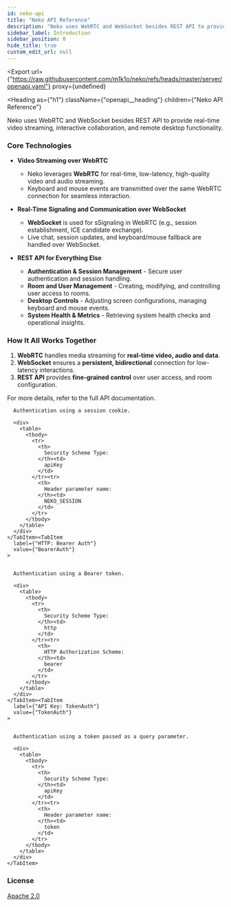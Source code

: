 ```yaml
---
id: neko-api
title: "Neko API Reference"
description: "Neko uses WebRTC and WebSocket besides REST API to provide real-time video streaming, interactive collaboration, and remote desktop functionality."
sidebar_label: Introduction
sidebar_position: 0
hide_title: true
custom_edit_url: null
---
```




<Export
  url={"https://raw.githubusercontent.com/m1k1o/neko/refs/heads/master/server/openapi.yaml"}
  proxy={undefined}
>
  
</Export>

<Heading
  as={"h1"}
  className={"openapi__heading"}
  children={"Neko API Reference"}
>
</Heading>



Neko uses WebRTC and WebSocket besides REST API to provide real-time video streaming, interactive collaboration, and remote desktop functionality.

### Core Technologies

- **Video Streaming over WebRTC**
  - Neko leverages **WebRTC** for real-time, low-latency, high-quality video and audio streaming.
  - Keyboard and mouse events are transmitted over the same WebRTC connection for seamless interaction.

- **Real-Time Signaling and Communication over WebSocket**
  - **WebSocket** is used for sSignaling in WebRTC (e.g., session establishment, ICE candidate exchange).  
  - Live chat, session updates, and keyboard/mouse fallback are handled over WebSocket.

- **REST API for Everything Else**
  - **Authentication & Session Management** - Secure user authentication and session handling.  
  - **Room and User Management** - Creating, modifying, and controlling user access to rooms.  
  - **Desktop Controls** - Adjusting screen configurations, managing keyboard and mouse events.
  - **System Health & Metrics** - Retrieving system health checks and operational insights.  

### How It All Works Together

1. **WebRTC** handles media streaming for **real-time video, audio and data**.
2. **WebSocket** ensures a **persistent, bidirectional** connection for low-latency interactions.  
3. **REST API** provides **fine-grained control** over user access, and room configuration.

For more details, refer to the full API documentation.


<div
  style={{"marginBottom":"2rem"}}
>
  <Heading
    id={"authentication"}
    as={"h2"}
    className={"openapi-tabs__heading"}
    children={"Authentication"}
  >
  </Heading><SchemaTabs
    className={"openapi-tabs__security-schemes"}
  >
    <TabItem
      label={"API Key: CookieAuth"}
      value={"CookieAuth"}
    >
      
      
      Authentication using a session cookie.
      
      <div>
        <table>
          <tbody>
            <tr>
              <th>
                Security Scheme Type:
              </th><td>
                apiKey
              </td>
            </tr><tr>
              <th>
                Header parameter name:
              </th><td>
                NEKO_SESSION
              </td>
            </tr>
          </tbody>
        </table>
      </div>
    </TabItem><TabItem
      label={"HTTP: Bearer Auth"}
      value={"BearerAuth"}
    >
      
      
      Authentication using a Bearer token.
      
      <div>
        <table>
          <tbody>
            <tr>
              <th>
                Security Scheme Type:
              </th><td>
                http
              </td>
            </tr><tr>
              <th>
                HTTP Authorization Scheme:
              </th><td>
                bearer
              </td>
            </tr>
          </tbody>
        </table>
      </div>
    </TabItem><TabItem
      label={"API Key: TokenAuth"}
      value={"TokenAuth"}
    >
      
      
      Authentication using a token passed as a query parameter.
      
      <div>
        <table>
          <tbody>
            <tr>
              <th>
                Security Scheme Type:
              </th><td>
                apiKey
              </td>
            </tr><tr>
              <th>
                Header parameter name:
              </th><td>
                token
              </td>
            </tr>
          </tbody>
        </table>
      </div>
    </TabItem>
  </SchemaTabs>
</div><div
  style={{"marginBottom":"var(--ifm-paragraph-margin-bottom)"}}
>
  <h3
    style={{"marginBottom":"0.25rem"}}
  >
    License
  </h3><a
    href={"http://www.apache.org/licenses/LICENSE-2.0.html"}
  >
    Apache 2.0
  </a>
</div>
      